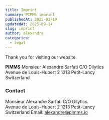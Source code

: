 ```yaml
---
title: Imprint
summary: PIMMS imprint
publishedAt: 2025-03-19
updatedAt: 2025-09-14
slug: imprint
author: alexandre
categories:
  - legal
---
```


Thank you for visiting our website.

**PIMMS**
Monsieur Alexandre Sarfati
C/O Dilytics\
Avenue de Louis-Hubert 2
1213 Petit-Lancy\
Switzerland

### Contact
Monsieur Alexandre Sarfati
C/O Dilytics\
Avenue de Louis-Hubert 2
1213 Petit-Lancy\
Switzerland
Email: alexandre@pimms.io
